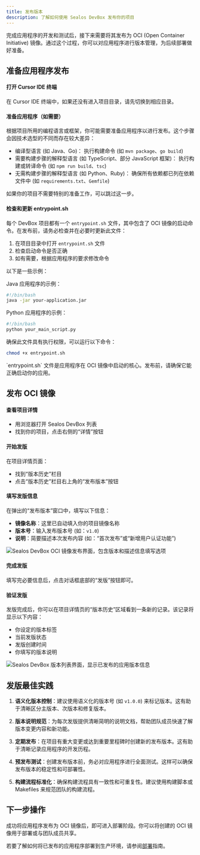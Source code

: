```yaml
---
title: 发布版本
description: 了解如何使用 Sealos DevBox 发布你的项目
---
```


完成应用程序的开发和测试后，接下来需要将其发布为 OCI (Open Container Initiative) 镜像。通过这个过程，你可以对应用程序进行版本管理，为后续部署做好准备。

## 准备应用程序发布

<div className='steps [&_h4]:step'>

<h4>打开 Cursor IDE 终端</h4>

在 Cursor IDE 终端中，如果还没有进入项目目录，请先切换到相应目录。

<h4>准备应用程序（如需要）</h4>

根据项目所用的编程语言或框架，你可能需要准备应用程序以进行发布。这个步骤会因技术选型的不同而存在较大差异：

- 编译型语言 (如 Java、Go)：
执行构建命令 (如 `mvn package`、`go build`)
- 需要构建步骤的解释型语言 (如 TypeScript、部分 JavaScript 框架)：
执行构建或转译命令 (如 `npm run build`、`tsc`)
- 无需构建步骤的解释型语言 (如 Python、Ruby)：
确保所有依赖都已列在依赖文件中 (如 `requirements.txt`、`Gemfile`)

如果你的项目不需要特别的准备工作，可以跳过这一步。

<h4>检查和更新 entrypoint.sh</h4>

每个 DevBox 项目都有一个 `entrypoint.sh` 文件，其中包含了 OCI 镜像的启动命令。在发布前，请务必检查并在必要时更新此文件：

1. 在项目目录中打开 `entrypoint.sh` 文件
2. 检查启动命令是否正确
3. 如有需要，根据应用程序的要求修改命令

以下是一些示例：

Java 应用程序的示例：

```bash
#!/bin/bash
java -jar your-application.jar
```

Python 应用程序的示例：

```bash
#!/bin/bash
python your_main_script.py
```

确保此文件具有执行权限，可以运行以下命令：

```bash
chmod +x entrypoint.sh
```

<Callout type="info">
`entrypoint.sh` 文件是应用程序在 OCI 镜像中启动的核心。发布前，请确保它能正确启动你的应用。
</Callout>

</div>

## 发布 OCI 镜像

<div className='steps [&_h4]:step'>

<h4>查看项目详情</h4>

- 用浏览器打开 Sealos DevBox 列表
- 找到你的项目，点击右侧的“详情”按钮

<h4>开始发版</h4>

在项目详情页面：
- 找到“版本历史”栏目
- 点击“版本历史”栏目右上角的“发布版本”按钮

<h4>填写发版信息</h4>

在弹出的“发布版本”窗口中，填写以下信息：
- **镜像名称**：这里已自动填入你的项目镜像名称
- **版本号**：输入发布版本号 (如：`v1.0`)
- **说明**：简要描述本次发布内容 (如：“首次发布”或“新增用户认证功能”)

![Sealos DevBox OCI 镜像发布界面，包含版本和描述信息填写选项](./images/devbox-release-oci-image.zh-cn.png)

<h4>完成发版</h4>

填写完必要信息后，点击对话框底部的“发版”按钮即可。

<h4>验证发版</h4>

发版完成后，你可以在项目详情页的“版本历史”区域看到一条新的记录。该记录将显示以下内容：
- 你设定的版本标签
- 当前发版状态
- 发版创建时间
- 你填写的版本说明

![Sealos DevBox 版本列表界面，显示已发布的应用版本信息](./images/devbox-release-version-lists.zh-cn.png)

</div>

## 发版最佳实践

1. **语义化版本控制**：建议使用语义化的版本号 (如 `v1.0.0`) 来标记版本。这有助于清晰区分主版本、次版本和修复版本。

2. **版本说明规范**：为每次发版提供清晰简明的说明文档，帮助团队成员快速了解版本变更内容和新功能。

3. **定期发布**：在项目有重大变更或达到重要里程碑时创建新的发布版本。这有助于清晰记录应用程序的开发历程。

4. **预发布测试**：创建发布版本前，务必对应用程序进行全面测试。这样可以确保发布版本的稳定性和可部署性。

5. **构建流程标准化**：确保构建流程具有一致性和可重复性。建议使用构建脚本或 Makefiles 来规范团队的构建流程。

## 下一步操作

成功将应用程序发布为 OCI 镜像后，即可进入部署阶段。你可以将创建的 OCI 镜像用于部署或与团队成员共享。

若要了解如何将已发布的应用程序部署到生产环境，请参阅[部署](./deploy)指南。